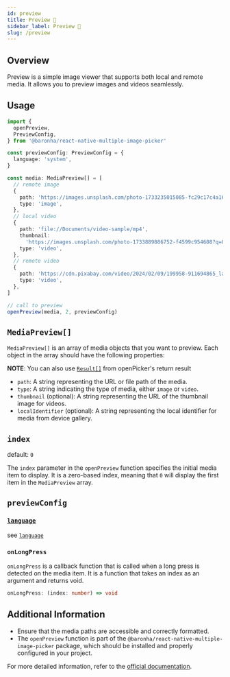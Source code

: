```yaml
---
id: preview
title: Preview 🎑
sidebar_label: Preview 🎑
slug: /preview
---
```



## Overview

Preview is a simple image viewer that supports both local and remote media. It allows you to preview images and videos seamlessly.

<ReactPlayer
  playing
  controls
  width="100%"
  height="100%"
  url="https://github.com/user-attachments/assets/92a1c319-ad99-4d24-892c-7cd878787acd"
/>

## Usage

```typescript
import {
  openPreview,
  PreviewConfig,
} from '@baronha/react-native-multiple-image-picker'

const previewConfig: PreviewConfig = {
  language: 'system',
}

const media: MediaPreview[] = [
  // remote image
  {
    path: 'https://images.unsplash.com/photo-1733235015085-fc29c17c4a16?w=500',
    type: 'image',
  },
  // local video
  {
    path: 'file://Documents/video-sample/mp4',
    thumbnail:
      'https://images.unsplash.com/photo-1733889886752-f4599c954608?q=80&w=2574&auto=format&fit=crop&ixlib=rb-4.0.3&ixid=M3wxMjA3fDB8MHxwaG90by1wYWdlfHx8fGVufDB8fHx8fA%3D%3D',
    type: 'video',
  },
  // remote video
  {
    path: 'https://cdn.pixabay.com/video/2024/02/09/199958-911694865_large.mp4',
    type: 'video',
  },
]

// call to preview
openPreview(media, 2, previewConfig)
```

## `MediaPreview[]`

`MediaPreview[]` is an array of media objects that you want to preview. Each object in the array should have the following properties:<br/>

**NOTE**: You can also use [`Result[]`](/result) from openPicker's return result

- `path`: A string representing the URL or file path of the media.
- `type`: A string indicating the type of media, either `image` or `video`.
- `thumbnail` (optional): A string representing the URL of the thumbnail image for videos.
- `localIdentifier` (optional): A string representing the local identifier for media from device gallery.

## `index`

default: `0`

The `index` parameter in the `openPreview` function specifies the initial media item to display. It is a zero-based index, meaning that `0` will display the first item in the `MediaPreview` array.

## `previewConfig`

### [`language`](/config/#language)

see [`language`](/config/#language)

### `onLongPress`

`onLongPress` is a callback function that is called when a long press is detected on the media item. It is a function that takes an index as an argument and returns void.

```typescript
onLongPress: (index: number) => void
```

## Additional Information

- Ensure that the media paths are accessible and correctly formatted.
- The `openPreview` function is part of the `@baronha/react-native-multiple-image-picker` package, which should be installed and properly configured in your project.

For more detailed information, refer to the [official documentation](https://github.com/baronha/react-native-multiple-image-picker).
